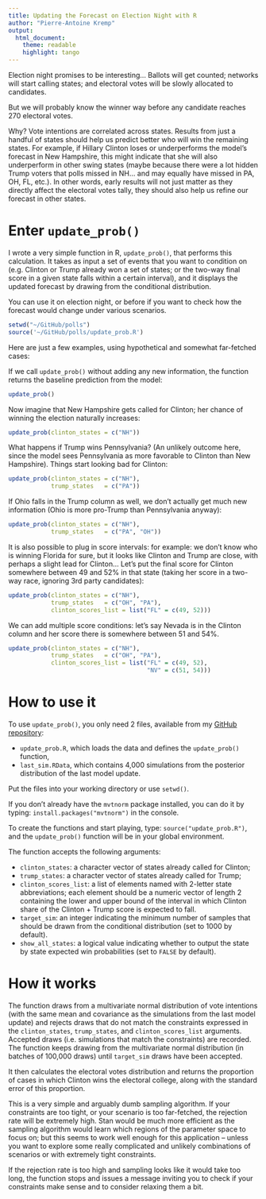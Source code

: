 ```yaml
---
title: Updating the Forecast on Election Night with R
author: "Pierre-Antoine Kremp"
output: 
  html_document:
    theme: readable
    highlight: tango
---
```



Election night promises to be interesting... Ballots will get counted; networks will start calling states; and electoral votes will be slowly allocated to candidates. 

But we will probably know the winner way before any candidate reaches 270 electoral votes. 

Why? Vote intentions are correlated across states. Results from just a handful of states should help us predict better who will win the remaining states. For example, if Hillary Clinton loses or underperforms the model's forecast in New Hampshire, this might indicate that she will also underperform in other swing states (maybe because there were a lot hidden Trump voters that polls missed in NH... and may equally have missed in PA, OH, FL, etc.). In other words, early results will not just matter as they directly affect the electoral votes tally, they should also help us refine our forecast in other states. 

# Enter `update_prob()`

I wrote a very simple function in R, `update_prob()`, that performs this calculation. It takes as input a set of events that you want to condition on (e.g. Clinton or Trump already won a set of states; or the two-way final score in a given state falls within a certain interval), and it displays the updated forecast by drawing from the conditional distribution. 

You can use it on election night, or before if you want to check how the forecast would change under various scenarios.

```r
setwd("~/GitHub/polls")
source('~/GitHub/polls/update_prob.R')
```

Here are just a few examples, using hypothetical and somewhat far-fetched cases: 

If we call `update_prob()` without adding any new information, the function returns the baseline prediction from the model:

```r
update_prob()
```

Now imagine that New Hampshire gets called for Clinton; her chance of winning the election naturally increases:

```r
update_prob(clinton_states = c("NH"))
```

What happens if Trump wins Pennsylvania? (An unlikely outcome here, since the model sees Pennsylvania as more favorable to Clinton than New Hampshire). Things start looking bad for Clinton:

```r
update_prob(clinton_states = c("NH"), 
            trump_states   = c("PA")) 
```

If Ohio falls in the Trump column as well, we don't actually get much new information (Ohio is more pro-Trump than Pennsylvania anyway):

```r
update_prob(clinton_states = c("NH"), 
            trump_states   = c("PA", "OH")) 
```

It is also possible to plug in score intervals: for example: we don't know who is winning Florida for sure, but it looks like Clinton and Trump are close, with perhaps a slight lead for Clinton... Let's put the final score for Clinton somewhere between 49 and 52% in that state (taking her score in a two-way race, ignoring 3rd party candidates):

```r
update_prob(clinton_states = c("NH"), 
            trump_states   = c("OH", "PA"), 
            clinton_scores_list = list("FL" = c(49, 52))) 
```

We can add multiple score conditions: let's say Nevada is in the Clinton column and her score there is somewhere between 51 and 54%.

```r
update_prob(clinton_states = c("NH"), 
            trump_states   = c("OH", "PA"), 
            clinton_scores_list = list("FL" = c(49, 52), 
                                       "NV" = c(51, 54))) 
```

# How to use it

To use `update_prob()`, you only need 2 files, available from my [GitHub repository](http://github.com/pkremp/polls): 

* `update_prob.R`, which loads the data and defines the `update_prob()` function,
* `last_sim.RData`, which contains 4,000 simulations from the posterior distribution of the last model update.

Put the files into your working directory or use `setwd()`.

If you don't already have the `mvtnorm` package installed, you can do it by typing: `install.packages("mvtnorm")` in the console.

To create the functions and start playing, type: `source("update_prob.R")`, and the `update_prob()` function will be in your global environment.

The function accepts the following arguments:

* `clinton_states`: a character vector of states already called for Clinton;
* `trump_states`: a character vector of states already called for Trump;
* `clinton_scores_list`: a list of elements named with 2-letter state abbreviations; each element should be a numeric vector of length 2 containing the lower and upper bound of the interval in which Clinton share of the Clinton + Trump score is expected to fall. 
* `target_sim`: an integer indicating the minimum number of samples that should be drawn from the conditional distribution (set to 1000 by default).
* `show_all_states`: a logical value indicating whether to output the state by state expected win probabilities (set to `FALSE` by default).

# How it works

The function draws from a multivariate normal distribution of vote intentions (with the same mean and covariance as the simulations from the last model update) and rejects draws that do not match the constraints expressed in the `clinton_states`, `trump_states`, and `clinton_scores_list` arguments. Accepted draws (i.e. simulations that match the constraints) are recorded. The function keeps drawing from the multivariate normal distribution (in batches of 100,000 draws) until `target_sim` draws have been accepted.

It then calculates the electoral votes distribution and returns the proportion of cases in which Clinton wins the electoral college, along with the standard error of this proportion.

This is a very simple and arguably dumb sampling algorithm. If your constraints are too tight, or your scenario is too far-fetched, the rejection rate will be extremely high. Stan would be much more efficient as the sampling algorithm would learn which regions of the parameter space to focus on; but this seems to work well enough for this application -- unless you want to explore some really complicated and unlikely combinations of scenarios or with extremely tight constraints.

If the rejection rate is too high and sampling looks like it would take too long, the function stops and issues a message inviting you to check if your constraints make sense and to consider relaxing them a bit.
